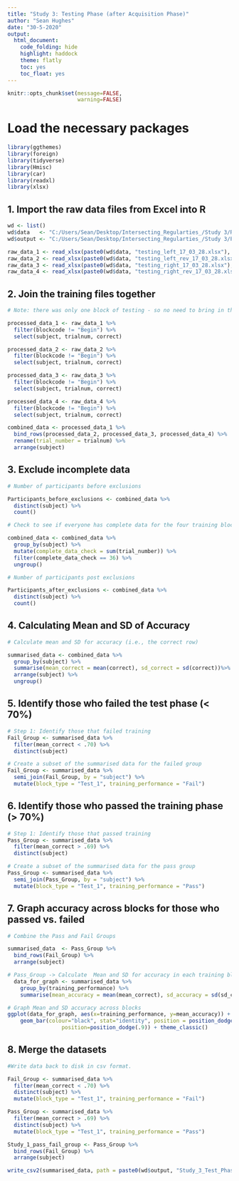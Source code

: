 ```yaml
---
title: "Study 3: Testing Phase (after Acquisition Phase)"
author: "Sean Hughes"
date: "30-5-2020"
output: 
  html_document:
    code_folding: hide
    highlight: haddock
    theme: flatly
    toc: yes 
    toc_float: yes
---
```


```r
knitr::opts_chunk$set(message=FALSE,
                      warning=FALSE)
```


# Load the necessary packages

```r
library(ggthemes)
library(foreign)
library(tidyverse)
library(Hmisc)
library(car)
library(readxl)
library(xlsx)
```

## 1. Import the raw data files from Excel into R

```r

wd <- list()
wd$data   <- "C:/Users/Sean/Desktop/Intersecting_Regularties_/Study 3/Raw_Data/"
wd$output <- "C:/Users/Sean/Desktop/Intersecting_Regularties_/Study 3/Processed_Data/"

raw_data_1 <- read_xlsx(paste0(wd$data, "testing_left_17_03_28.xlsx"), col_names = TRUE)
raw_data_2 <- read_xlsx(paste0(wd$data, "testing_left_rev_17_03_28.xlsx"), col_names = TRUE)
raw_data_3 <- read_xlsx(paste0(wd$data, "testing_right_17_03_28.xlsx"), col_names = TRUE)
raw_data_4 <- read_xlsx(paste0(wd$data, "testing_right_rev_17_03_28.xlsx"), col_names = TRUE)


```

## 2. Join the training files together

```r
# Note: there was only one block of testing - so no need to bring in the block number

processed_data_1 <- raw_data_1 %>% 
  filter(blockcode != "Begin") %>% 
  select(subject, trialnum, correct)

processed_data_2 <- raw_data_2 %>% 
  filter(blockcode != "Begin") %>% 
  select(subject, trialnum, correct)

processed_data_3 <- raw_data_3 %>% 
  filter(blockcode != "Begin") %>% 
  select(subject, trialnum, correct)

processed_data_4 <- raw_data_4 %>% 
  filter(blockcode != "Begin") %>% 
  select(subject, trialnum, correct)

combined_data <- processed_data_1 %>% 
  bind_rows(processed_data_2, processed_data_3, processed_data_4) %>%
  rename(trial_number = trialnum) %>% 
  arrange(subject)

```

## 3. Exclude incomplete data

```r

# Number of participants before exclusions

Participants_before_exclusions <- combined_data %>% 
  distinct(subject) %>% 
  count()

# Check to see if everyone has complete data for the four training blocks - if block_number = 280 then they do. Otherwise they do not. If they do not then remove them 

combined_data <- combined_data %>%
  group_by(subject) %>% 
  mutate(complete_data_check = sum(trial_number)) %>%
  filter(complete_data_check == 36) %>%
  ungroup() 

# Number of participants post exclusions

Participants_after_exclusions <- combined_data %>% 
  distinct(subject) %>% 
  count()


```

## 4. Calculating Mean and SD of Accuracy 

```r

# Calculate mean and SD for accuracy (i.e., the correct row) 

summarised_data <- combined_data %>%
  group_by(subject) %>% 
  summarise(mean_correct = mean(correct), sd_correct = sd(correct))%>%
  arrange(subject) %>%
  ungroup()

```

## 5. Identify those who failed the test phase (< 70%)

```r
# Step 1: Identify those that failed training
Fail_Group <- summarised_data %>% 
  filter(mean_correct < .70) %>%
  distinct(subject)

# Create a subset of the summarised data for the failed group
Fail_Group <- summarised_data %>% 
  semi_join(Fail_Group, by = "subject") %>%
  mutate(block_type = "Test_1", training_performance = "Fail")

```


## 6. Identify those who passed the training phase (> 70%)

```r

# Step 1: Identify those that passed training
Pass_Group <- summarised_data %>% 
  filter(mean_correct > .69) %>%
  distinct(subject)

# Create a subset of the summarised data for the pass group
Pass_Group <- summarised_data %>% 
  semi_join(Pass_Group, by = "subject") %>%
  mutate(block_type = "Test_1", training_performance = "Pass")


```

## 7. Graph accuracy across blocks for those who passed vs. failed

```r

# Combine the Pass and Fail Groups 

summarised_data  <- Pass_Group %>% 
  bind_rows(Fail_Group) %>% 
  arrange(subject)

# Pass_Group -> Calculate  Mean and SD for accuracy in each training block
  data_for_graph <- summarised_data %>% 
    group_by(training_performance) %>% 
    summarise(mean_accuracy = mean(mean_correct), sd_accuracy = sd(sd_correct))

# Graph Mean and SD accuracy across blocks
ggplot(data_for_graph, aes(x=training_performance, y=mean_accuracy)) +
    geom_bar(colour="black", stat="identity", position = position_dodge()) + geom_errorbar(aes(ymin=mean_accuracy-sd_accuracy, ymax=mean_accuracy+sd_accuracy), width=.2,
                 position=position_dodge(.9)) + theme_classic()

```

## 8. Merge the datasets

```r
#Write data back to disk in csv format.

Fail_Group <- summarised_data %>% 
  filter(mean_correct < .70) %>%
  distinct(subject) %>% 
  mutate(block_type = "Test_1", training_performance = "Fail")

Pass_Group <- summarised_data %>% 
  filter(mean_correct > .69) %>%
  distinct(subject) %>% 
  mutate(block_type = "Test_1", training_performance = "Pass")

Study_1_pass_fail_group <- Pass_Group %>% 
  bind_rows(Fail_Group) %>% 
  arrange(subject)

write_csv2(summarised_data, path = paste0(wd$output, "Study_3_Test_Phase_1.csv"))

```



